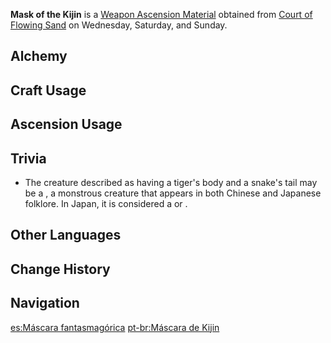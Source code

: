 {{Item Infobox
|id          = 114036
|image       = Item Mask of the Kijin.png
|type        = Weapon Ascension Materials
|invCategory = Character Development Items
|group       = Oni Masks
|rarity      = 5
|description = [[Chiyo]], a warrior of the [[oni]] tribe with the Electro Mitsudomoe emblem emblazoned on her back, was once swallowed whole by a beast from beyond this world that had a tiger's body and a serpent's tail while holding back the forces of darkness. At last, she tore the creature's innards apart from within, breaking free.<br />This is the origin of the phrase "Chiyo the Tiger-Bite," and would be changed over many years to "Torachiyo."<br />But within the belly of the beast, she was stained by a deep sin and saw her comrades ripped to shreds by those blood-red teeth. Steeped in darkness as far as the eye could see, she would eventually draw her sword upon the Almighty [[Narukami Ogosho]]. Her sword-arm and one horn would be cloven, and she would flee from the city into the forest like a wounded beast. There, they say that she was taken for some unknown monster and slain by the [[tengu]], or perhaps by the [[Shuumatsuban]] &mdash; or perhaps by a scion of the [[Iwakura Clan]] training deep in the mountains, for her features had been twisted by hatred and the agony of her wounds. Or perhaps she even met the [[Maguu Kenki|oni-masked, sword-bearing doll]] near the corpse of the giant serpent, and there ended her life's journey.<br />Few among those who fought against the abyss in those days were spared pitch-dark dreams. Those who slew monsters and then became them were hardly the minority. The border between worlds grows fragile, and corruption of this kind is perhaps not merely monodirectional.
|day1        = Wednesday
|day2        = Saturday
|day3        = Sunday
|source1     = Court of Flowing Sand
|source2     = [[Crafting]]
}}
'''Mask of the Kijin''' is a [[Weapon Ascension Material]] obtained from [[Court of Flowing Sand]] on Wednesday, Saturday, and Sunday.

==Alchemy==
{{Recipe
|type = Crafting
|Mask of the One-Horned = 3
|Mora = 1,075
|sort = Mask of the One-Horned,Mora
}}

==Craft Usage==
{{Craft Usage}}

==Ascension Usage==
{{Ascension Usage}}

==Trivia==
* The creature described as having a tiger's body and a snake's tail may be a {{w|Nue}}, a monstrous creature that appears in both Chinese and Japanese folklore. In Japan, it is considered a {{w|yōkai}} or {{w|mononoke}}.

==Other Languages==
{{Other Languages
|en      = Mask of the Kijin
|zhs     = 今昔剧画之鬼人
|zhs_rm  = Jīnxī Jùhuà zhī Guǐ Rén
|zht     = 今昔劇畫之鬼人
|zht_rm  = Jīnxī Jùhuà zhī Guǐ Rén
|zh_tl   = The Devil of Dramatic Scenes of the Present and the Past
|ja      = 今昔劇画の鬼人
|ja_rm   = Konjaku Gekiga no Kijin
|ja_tl   = Devil of the Past and Present Dramatic Picture
|ko      = 금석극화의 귀인(鬼人)
|ko_rm   = Geumseokgeukhwa-ui Gwiin
|ko_tl   = Oni of the Past and Present Dramatic Art
|es      = Máscara fantasmagórica
|es_tl   = 
|fr      = Masque du kijin
|fr_tl   = Mask of the Kijin
|ru      = Маска кидзин
|ru_tl   =
|th      = Mask of the Kijin
|vi      = Con Quỷ Của Gekiga
|vi_tl   = 
|de      = Maske der Kijin
|de_tl   = Mask of the Kijin
|id      = Mask of the Kijin
|pt      = Máscara de Kijin
|pt_tl   =
|ja_note = It can be a reference to {{w| Konjaku Monogatarishū}} which is a Japanese collection of tales inspired by Buddhist and popular folklore from the Heian period.
}}

==Change History==
{{Change History|2.0}}

==Navigation==
{{Development Item Navbox|Weapon Materials}}

[[es:Máscara fantasmagórica]]
[[pt-br:Máscara de Kijin]]